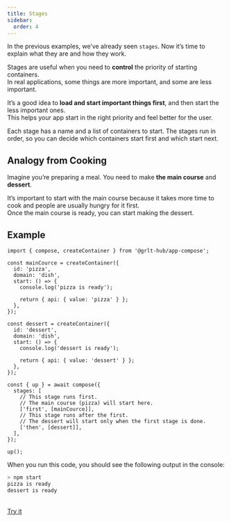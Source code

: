 ```yaml
---
title: Stages
sidebar:
  order: 4
---
```


In the previous examples, we’ve already seen `stages`. Now it’s time to explain what they are and how they work.

Stages are useful when you need to **control** the priority of starting containers.<br />
In real applications, some things are more important, and some are less important.

It’s a good idea to **load and start important things first**, and then start the less important ones.<br />
This helps your app start in the right priority and feel better for the user.

Each stage has a name and a list of containers to start. The stages run in order, so you can decide which containers start first and which start next.

## Analogy from Cooking

Imagine you’re preparing a meal. You need to make **the main course** and **dessert**.

It’s important to start with the main course because it takes more time to cook and people are usually hungry for it first.<br />
Once the main course is ready, you can start making the dessert.

## Example

```tsx
import { compose, createContainer } from '@grlt-hub/app-compose';

const mainCource = createContainer({
  id: 'pizza',
  domain: 'dish',
  start: () => {
    console.log('pizza is ready');

    return { api: { value: 'pizza' } };
  },
});

const dessert = createContainer({
  id: 'dessert',
  domain: 'dish',
  start: () => {
    console.log('dessert is ready');

    return { api: { value: 'dessert' } };
  },
});

const { up } = await compose({
  stages: [
    // This stage runs first.
    // The main course (pizza) will start here.
    ['first', [mainCource]],
    // This stage runs after the first.
    // The dessert will start only when the first stage is done.
    ['then', [dessert]],
  ],
});

up();
```

When you run this code, you should see the following output in the console:

```sh
> npm start
pizza is ready
dessert is ready
```

<br />
<a href="https://stackblitz.com/edit/node-7sjrqjxb?file=index.js" target="_blank">Try it</a>
